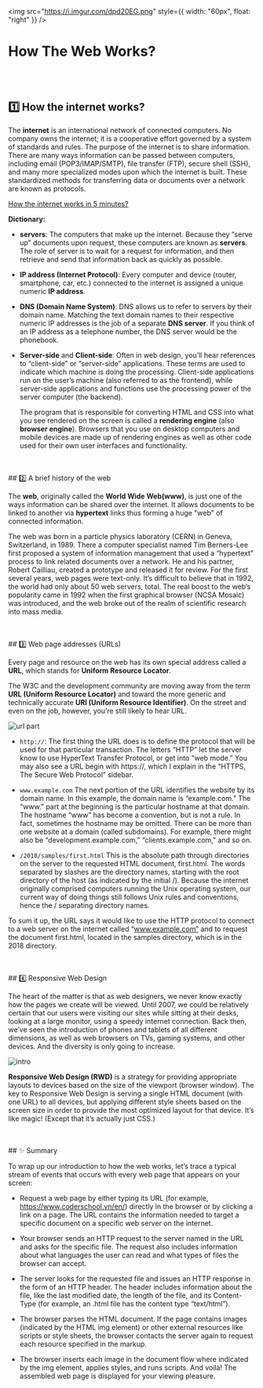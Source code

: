 <img
  src="https://i.imgur.com/dpd20EG.png"
  style={{ width: "60px", float: "right" }}
/>

# How The Web Works?

<br />
<br />

## 1️⃣ How the internet works?

The **internet** is an international network of connected computers. No company owns the internet; it is a cooperative effort governed by a system of standards and rules. The purpose of the internet is to share information. There are many ways information can be passed between computers, including email (POP3/IMAP/SMTP), file transfer (FTP), secure shell (SSH), and many more specialized modes upon which the internet is built. These standardized methods for transferring data or documents over a network are known as protocols.

[How the internet works in 5 minutes?](https://www.youtube.com/watch?v=7_LPdttKXPc)

**Dictionary:**

- **servers**:
  The computers that make up the internet. Because they “serve up” documents upon request, these computers are known as **servers**. The role of server is to wait for a request for information, and then retrieve and send that information back as quickly as possible.

- **IP address (Internet Protocol)**:
  Every computer and device (router, smartphone, car, etc.) connected to the internet is assigned a unique numeric **IP address**.

- **DNS (Domain Name System)**:
  DNS allows us to refer to servers by their domain name. Matching the text domain names to their respective numeric IP addresses is the job of a separate **DNS server**. If you think of an IP address as a telephone number, the DNS server would be the phonebook.

- **Server-side** and **Client-side**:
  Often in web design, you’ll hear references to “client-side” or “server-side” applications. These terms are used to indicate which machine is doing the processing. Client-side applications run on the user’s machine (also referred to as the frontend), while server-side applications and functions use the processing power of the server computer (the backend).

  The program that is responsible for converting HTML and CSS into what you see rendered on the screen is called a **rendering engine** (also **browser engine**). Browsers that you use on desktop computers and mobile devices are made up of rendering engines as well as other code used for their own user interfaces and functionality.

<br />
<br />
## 2️⃣ A brief history of the web

The **web**, originally called the **World Wide Web(www)**, is just one of the ways information can be shared over the internet. It allows documents to be linked to another via **hypertext** links thus forming a huge "web" of connected information.

The web was born in a particle physics laboratory (CERN) in Geneva, Switzerland, in 1989. There a computer specialist named Tim Berners-Lee first proposed a system of information management that used a “hypertext” process to link related documents over a network. He and his partner, Robert Cailliau, created a prototype and released it for review. For the first several years, web pages were text-only. It’s difficult to believe that in 1992, the world had only about 50 web servers, total. The real boost to the web’s popularity came in 1992 when the first graphical browser (NCSA Mosaic) was introduced, and the web broke out of the realm of scientific research into mass media.

<br />
<br />
## 3️⃣ Web page addresses (URLs)

Every page and resource on the web has its own special address called a **URL**, which stands for **Uniform Resource Locator**.

The W3C and the development community are moving away from the term **URL (Uniform Resource Locator)** and toward the more generic and technically accurate **URI (Uniform Resource Identifier)**. On the street and even on the job, however, you’re still likely to hear URL.

![url part](../../assets/wv/m11/url_parts.png)

- `http://`:
  The first thing the URL does is to define the protocol that will be used for that particular transaction. The letters “HTTP” let the server know to use HyperText Transfer Protocol, or get into “web mode.” You may also see a URL begin with https://, which I explain in the “HTTPS, The Secure Web Protocol” sidebar.

- `www.example.com`
  The next portion of the URL identifies the website by its domain name. In this example, the domain name is “example.com.” The “www.” part at the beginning is the particular hostname at that domain. The hostname “www” has become a convention, but is not a rule. In fact, sometimes the hostname may be omitted. There can be more than one website at a domain (called subdomains). For example, there might also be “development.example.com,” “clients.example.com,” and so on.

- `/2018/samples/first.html`
  This is the absolute path through directories on the server to the requested HTML document, first.html. The words separated by slashes are the directory names, starting with the root directory of the host (as indicated by the initial /). Because the internet originally comprised computers running the Unix operating system, our current way of doing things still follows Unix rules and conventions, hence the / separating directory names.

To sum it up, the URL says it would like to use the HTTP protocol to connect to a web server on the internet called “www.example.com” and to request the document first.html, located in the samples directory, which is in the 2018 directory.

<br />
<br />
## 4️⃣ Responsive Web Design

The heart of the matter is that as web designers, we never know exactly how the pages we create will be viewed. Until 2007, we could be relatively certain that our users were visiting our sites while sitting at their desks, looking at a large monitor, using a speedy internet connection. Back then, we’ve seen the introduction of phones and tablets of all different dimensions, as well as web browsers on TVs, gaming systems, and other devices. And the diversity is only going to increase.

![intro](../../assets/wv/m11/intro_web_00.png)

**Responsive Web Design (RWD)** is a strategy for providing appropriate layouts to devices based on the size of the viewport (browser window). The key to Responsive Web Design is serving a single HTML document (with one URL) to all devices, but applying different style sheets based on the screen size in order to provide the most optimized layout for that device. It’s like magic! (Except that it’s actually just CSS.)

<br />
<br />
## ✨ Summary

To wrap up our introduction to how the web works, let’s trace a typical stream of events that occurs with every web page that appears on your screen:

- Request a web page by either typing its URL (for example, https://www.coderschool.vn/en/) directly in the browser or by clicking a link on a page. The URL contains the information needed to target a specific document on a specific web server on the internet.

- Your browser sends an HTTP request to the server named in the URL and asks for the specific file. The request also includes information about what languages the user can read and what types of files the browser can accept.

- The server looks for the requested file and issues an HTTP response in the form of an HTTP header. The header includes information about the file, like the last modified date, the length of the file, and its Content-Type (for example, an .html file has the content type “text/html”).

- The browser parses the HTML document. If the page contains images (indicated by the HTML img element) or other external resources like scripts or style sheets, the browser contacts the server again to request each resource specified in the markup.

- The browser inserts each image in the document flow where indicated by the img element, applies styles, and runs scripts. And voilà! The assembled web page is displayed for your viewing pleasure.
  <br />
  <br />
  <br />
